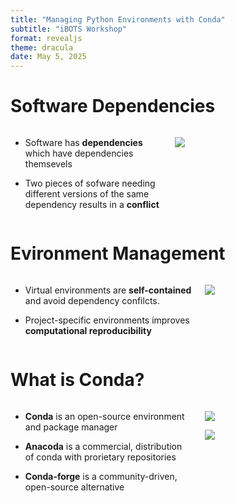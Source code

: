 ```yaml
---
title: "Managing Python Environments with Conda"
subtitle: "iBOTS Workshop"
format: revealjs
theme: dracula
date: May 5, 2025
---
```


# Software Dependencies

:::: {.columns}

::: {.column width="50%"}
:::{.fragment}
- Software has **dependencies** which have dependencies themsevels
:::
:::{.fragment}
- Two pieces of sofware needing different versions of the same dependency results in a **conflict**
:::
:::

::: {.column width=50%}
:::{.fragment}
![](./images/dependencies.png){}
:::
:::

::::

# Evironment Management

:::: {.columns}

::: {.column width="60%"}
:::{.fragment fragment-index=1}
- Virtual environments are **self-contained** and avoid dependency confilcts.
:::
:::{.fragment fragment-index=2}
- Project-specific environments improves **computational reproducibility**
:::

:::

::: {.column width="40%"}

:::{.fragment fragment-index=1}
![](./images/environments.png){}
:::

:::

::::

# What is Conda?

:::: {.columns}

::: {.column width="60%"}

::: {.fragment fragment-index=1}
- **Conda** is an open-source environment and package manager
:::

::: {.fragment fragment-index=2}
- **Anacoda** is a commercial, distribution of conda with prorietary repositories 
:::

::: {.fragment fragment-index=3}
- **Conda-forge** is a community-driven, open-source alternative
:::

:::

::: {.column width="40%"}

::: {.fragment fragment-index=2}
![](./images/anaconda.png){.absolute top=6cm}
:::

::: {.fragment fragment-index=3}
![](./images/condaforge.png){.absolute top=12cm left=19cm }
:::
:::

::::
